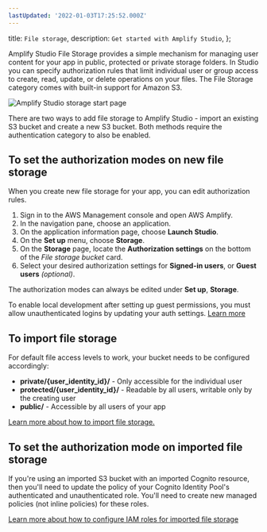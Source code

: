 ```yaml
---
lastUpdated: '2022-01-03T17:25:52.000Z'
---
```

  title: `File storage`,
  description: `Get started with Amplify Studio`,
};

Amplify Studio File Storage provides a simple mechanism for managing user content for your app in public, protected or private storage folders. In Studio you can specify authorization rules that limit individual user or group access to create, read, update, or delete operations on your files. The File Storage category comes with built-in support for Amazon S3.

![Amplify Studio storage start page](/images/console/storageStart.png)

There are two ways to add file storage to Amplify Studio - import an existing S3 bucket and create a new S3 bucket. Both methods require the authentication category to also be enabled.

## To set the authorization modes on new file storage

When you create new file storage for your app, you can edit authorization rules.

1. Sign in to the AWS Management console and open AWS Amplify.
2. In the navigation pane, choose an application.
3. On the application information page, choose **Launch Studio**.
4. On the **Set up** menu, choose **Storage**.
5. On the **Storage** page, locate the **Authorization settings** on the bottom of the *File storage bucket* card.
6. Select your desired authorization settings for **Signed-in users**, or **Guest users** _(optional)_.

The authorization modes can always be edited under **Set up**, **Storage**.

<Callout warning>
To enable local development after setting up guest permissions, you must allow unauthenticated logins by updating your auth settings. <a href='/console/storage/develop'>Learn more</a>
</Callout>

## To import file storage

For default file access levels to work, your bucket needs to be configured accordingly:

- **private/{user_identity_id}/** - Only accessible for the individual user
- **protected/{user_identity_id}/** - Readable by all users, writable only by the creating user
- **public/** - Accessible by all users of your app

[Learn more about how to import file storage.](https://docs.amplify.aws/cli/storage/import/#connect-to-an-imported-s3-bucket-with-amplify-libraries)

## To set the authorization mode on imported file storage

If you're using an imported S3 bucket with an imported Cognito resource, then you'll need to update the policy of your Cognito Identity Pool's authenticated and unauthenticated role. You'll need to create new managed policies (not inline policies) for these roles.

[Learn more about how to configure IAM roles for imported file storage](https://docs.amplify.aws/cli/storage/import/#configuring-iam-role-to-use-amplify-recommended-policies)
